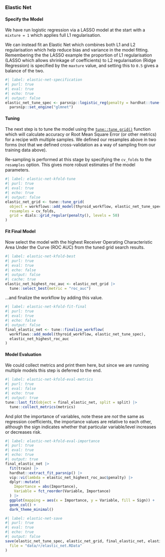 ### Elastic Net

#### Specify the Model

We have run logistic regression via a LASSO model at the start with a `mixture = 1` which applies full L1
regularisation.

We can instead fit an Elastic Net which combines both L1 and L2 regularisation which help reduce bias and variance in
the model fitting. Remembering the the LASSO example the proportion of L1 regularisation (LASSO which allows shrinkage
of coefficients) to L2 regularisation (Ridge Regression) is specified by the `maxture` value, and setting this to `0.5`
gives a balance of the two.

```r
#| label: elastic-net-specification
#| purl: true
#| eval: true
#| echo: true
#| output: false
elastic_net_tune_spec <- parsnip::logistic_reg(penalty = hardhat::tune(), mixture = 0.5) |>
  parsnip::set_engine("glmnet")
```

#### Tuning

The next step is to tune the model using the [`tune::tune_grid()`](https://tune.tidymodels.org/reference/tune_grid.html)
function which will calculate accuracy or Root Mean Square Error (or other metrics) for a recipe with multiple
samples. We defined our resamples above in two forms (not that we defined cross-validation as a way of sampling from our
training data above).

Re-sampling is performed at this stage by specifying the `cv_folds` to the `resamples` option. This gives more robust
estimates of the model parameters.

```r
#| label: elastic-net-kfold-tune
#| purl: true
#| eval: true
#| echo: true
#| output: false
elastic_net_grid <- tune::tune_grid(
  object = workflows::add_model(thyroid_workflow, elastic_net_tune_spec),
  resamples = cv_folds,
  grid = dials::grid_regular(penalty(), levels = 50)
)
```

#### Fit Final Model

Now select the model with the highest Receiver Operating Characteristic Area Under the Curve (ROC AUC) from the tuned
grid search results.

```r
#| label: elastic-net-kfold-best
#| purl: true
#| eval: true
#| echo: false
#| output: false
#| cache: true
elastic_net_highest_roc_auc <- elastic_net_grid |>
  tune::select_best(metric = "roc_auc")
```

...and finalize the workflow by adding this value.

```r
#| label: elastic-net-kfold-fit-final
#| purl: true
#| eval: true
#| echo: false
#| output: false
final_elastic_net <- tune::finalize_workflow(
  workflows::add_model(thyroid_workflow, elastic_net_tune_spec),
  elastic_net_highest_roc_auc
)
```

#### Model Evaluation

We could collect metrics and print them here, but since we are running multiple models this step is deferred to the end.

```r
#| label: elastic-net-kfold-eval-metrics
#| purl: true
#| eval: false
#| echo: true
#| output: true
tune::last_fit(object = final_elastic_net, split = split) |>
  tune::collect_metrics(metrics)
```

And plot the importance of variables, note these are _not_ the same as regression coefficients, the importance values
are relative to each other, although the sign indicates whether that particular variable/level increases or decreases
risk.

```r
#| label: elastic-net-kfold-eval-importance
#| purl: true
#| eval: true
#| echo: true
#| output: true
final_elastic_net |>
  fit(train) |>
  hardhat::extract_fit_parsnip() |>
  vip::vi(lambda = elastic_net_highest_roc_auc$penalty) |>
  dplyr::mutate(
    Importance = abs(Importance),
    Variable = fct_reorder(Variable, Importance)
  ) |>
  ggplot(mapping = aes(x = Importance, y = Variable, fill = Sign)) +
  geom_col() +
  dark_theme_minimal()
```

``` r
#| label: elastic-net-save
#| purl: true
#| eval: true
#| echo: true
#| output: false
save(elastic_net_tune_spec, elastic_net_grid, final_elastic_net, elastic_net_highest_roc_auc,
  file = "data/r/elastic_net.RData"
)
```

